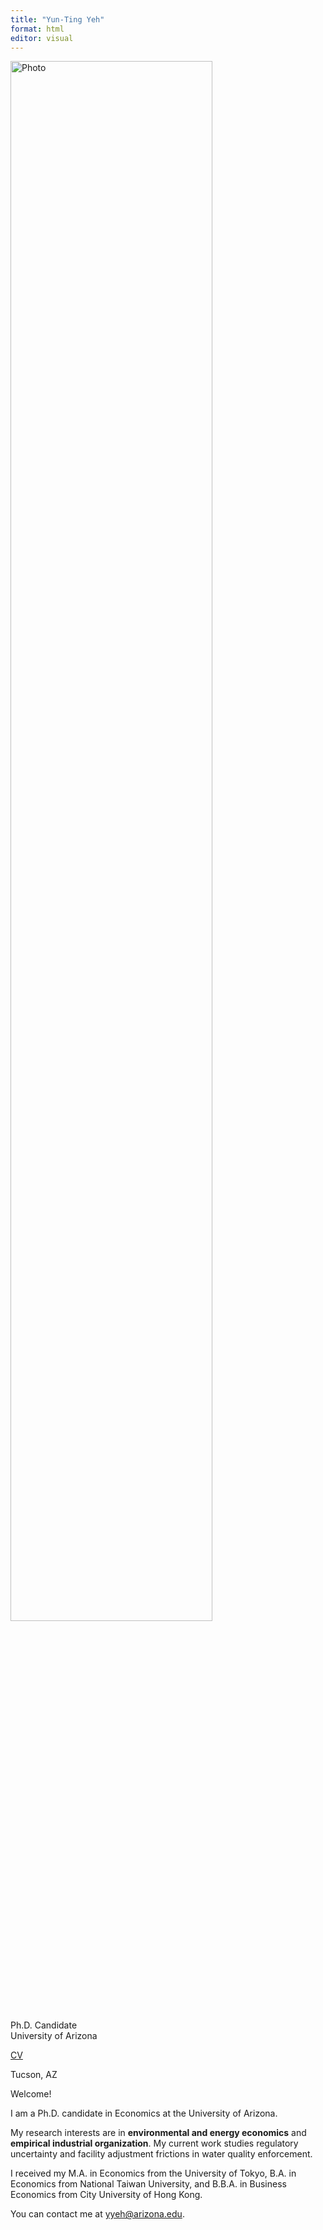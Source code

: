 ```yaml
---
title: "Yun-Ting Yeh"
format: html
editor: visual
---
```


::: grid
::: g-col-4
![Photo](images/pic.png){width="80%"}\

Ph.D. Candidate\
University of Arizona

<a href="/files/Yun-TingYeh_CV.pdf" target="_blank"> CV</a>

<i class="fa-solid fa-location-dot"></i> Tucson, AZ

:::

::: g-col-8
Welcome!

I am a Ph.D. candidate in Economics at the University of Arizona.

My research interests are in **environmental and energy economics** and **empirical industrial organization**. My current work studies regulatory uncertainty and facility adjustment frictions in water quality enforcement.

I received my M.A. in Economics from the University of Tokyo, B.A. in Economics from National Taiwan University, and B.B.A. in Business Economics from City University of Hong Kong.

You can contact me at [yyeh\@arizona.edu](mailto:%20yyeh@arizona.edu).
:::
:::
